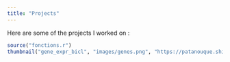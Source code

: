 ```yaml
---
title: "Projects"
---
```


Here are some of the projects I worked on :

```r
source("fonctions.r")
thumbnail("gene_expr_bicl", "images/genes.png", "https://patanouque.shinyapps.io/gene_expr_bicl/")

```
